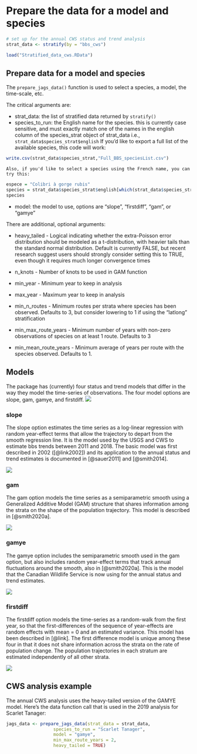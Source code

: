# Prepare the data for a model and species {#DataPrep}

```r
# set up for the annual CWS status and trend analysis
strat_data <- stratify(by = "bbs_cws")
```

```r
load("Stratified_data_cws.RData")
```

## Prepare data for a model and species

The `prepare_jags_data()` function is used to select a species, a model, the time-scale, etc.

The critical arguments are:

-  strat_data: the list of stratified data returned by `stratify()`
-  species_to_run: the English name for the species. this is currently case sensitive, and must exactly match one of the names in the english column of the species_strat object of strat_data i.e., `strat_data$species_strat$english`
    If you'd like to export a full list of the available species, this code will work:
```r
write.csv(strat_data$species_strat,"Full_BBS_speciesList.csv")
```
    Also, if you'd like to select a species using the French name, you can try this:
```r
espece = "Colibri à gorge rubis"
species = strat_data$species_strat$english[which(strat_data$species_strat$french == espece)]
species
```

-  model: the model to use, options are "slope", "firstdiff", "gam", or "gamye"

There are additional, optional arguments:

- heavy_tailed - Logical indicating whether the extra-Poisson error distribution should be modeled as a t-distribution, with heavier tails than the standard normal distribution. Default is currently FALSE, but recent research suggest users should strongly consider setting this to TRUE, even though it requires much longer convergence times

-  n_knots - Number of knots to be used in GAM function

-  min_year - Minimum year to keep in analysis

-  max_year - Maximum year to keep in analysis

-  min_n_routes - Minimum routes per strata where species has been observed. Defaults to 3, but consider lowering to 1 if using the "latlong" stratification

-  min_max_route_years - Minimum number of years with non-zero observations of species on at least 1 route. Defaults to 3

-  min_mean_route_years - Minimum average of years per route with the species observed. Defaults to 1.


## Models

The package has (currently) four status and trend models that differ in the way they model the time-series of observations. The four model options are slope, gam, gamye, and firstdiff. <img src="images/AMKE_all.png"/>

### slope

The slope option estimates the time series as a log-linear regression with random year-effect terms that allow the trajectory to depart from the smooth regression line. It is the model used by the USGS and CWS to estimate bbs trends between 2011 and 2018. The basic model was first described in 2002 ([@link2002]) and its application to the annual status and trend estimates is documented in [@sauer2011] and [@smith2014].

<img src="images/AMKE_slope.png"/>

### gam

The gam option models the time series as a semiparametric smooth using a Generalized Additive Model (GAM) structure that shares information among the strata on the shape of the population trajectory. This model is described in [@smith2020a].

<img src="images/AMKE_gam.png"/>

### gamye

The gamye option includes the semiparametric smooth used in the gam option, but also includes random year-effect terms that track annual fluctuations around the smooth, also in [@smith2020a]. This is the model that the Canadian Wildlife Service is now using for the annual status and trend estimates.

<img src="images/AMKE_gamye.png"/>

### firstdiff

The firstdiff option models the time-series as a random-walk from the first year, so that the first-differences of the sequence of year-effects are random effects with mean = 0 and an estimated variance. This model has been described in [@link]. The first difference model is unique among these four in that it does not share information across the strata on the rate of population change. The population trajectories in each stratum are estimated independently of all other strata.

<img src="images/AMKE_firstdiff.png"/>

## CWS analysis example

The annual CWS analysis uses the heavy-tailed version of the GAMYE model. Here's the data function call that is used in the 2019 analysis for Scarlet Tanager:
```r
jags_data <- prepare_jags_data(strat_data = strat_data,
                  species_to_run = "Scarlet Tanager",
                  model = "gamye",
                  min_max_route_years = 2,
                  heavy_tailed = TRUE)

```
